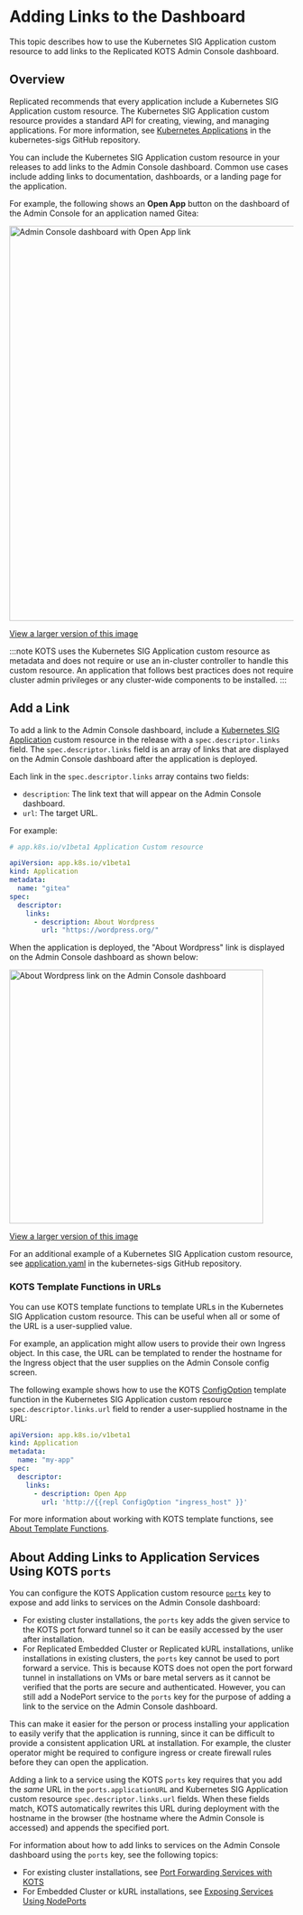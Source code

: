 # Adding Links to the Dashboard

This topic describes how to use the Kubernetes SIG Application custom resource to add links to the Replicated KOTS Admin Console dashboard.

## Overview

Replicated recommends that every application include a Kubernetes SIG Application custom resource. The Kubernetes SIG Application custom resource provides a standard API for creating, viewing, and managing applications. For more information, see [Kubernetes Applications](https://github.com/kubernetes-sigs/application#kubernetes-applications) in the kubernetes-sigs GitHub repository.

You can include the Kubernetes SIG Application custom resource in your releases to add links to the Admin Console dashboard. Common use cases include adding links to documentation, dashboards, or a landing page for the application.

For example, the following shows an **Open App** button on the dashboard of the Admin Console for an application named Gitea:

<img alt="Admin Console dashboard with Open App link" src="/images/gitea-open-app.png" width="700px"/>

[View a larger version of this image](/images/gitea-open-app.png)

:::note
KOTS uses the Kubernetes SIG Application custom resource as metadata and does not require or use an in-cluster controller to handle this custom resource. An application that follows best practices does not require cluster admin privileges or any cluster-wide components to be installed.
:::

## Add a Link

To add a link to the Admin Console dashboard, include a [Kubernetes SIG Application](https://github.com/kubernetes-sigs/application#kubernetes-applications) custom resource in the release with a `spec.descriptor.links` field. The `spec.descriptor.links` field is an array of links that are displayed on the Admin Console dashboard after the application is deployed.

Each link in the `spec.descriptor.links` array contains two fields:
* `description`: The link text that will appear on the Admin Console dashboard.
* `url`: The target URL.

For example:

```yaml
# app.k8s.io/v1beta1 Application Custom resource

apiVersion: app.k8s.io/v1beta1
kind: Application
metadata:
  name: "gitea"
spec:
  descriptor:
    links:
      - description: About Wordpress
        url: "https://wordpress.org/"
```

When the application is deployed, the "About Wordpress" link is displayed on the Admin Console dashboard as shown below:

<img alt="About Wordpress link on the Admin Console dashboard" src="/images/dashboard-link-about-wordpress.png" width="450px"/>

[View a larger version of this image](/images/dashboard-link-about-wordpress.png)

For an additional example of a Kubernetes SIG Application custom resource, see [application.yaml](https://github.com/kubernetes-sigs/application/blob/master/docs/examples/wordpress/application.yaml) in the kubernetes-sigs GitHub repository.

### KOTS Template Functions in URLs

You can use KOTS template functions to template URLs in the Kubernetes SIG Application custom resource. This can be useful when all or some of the URL is a user-supplied value.

For example, an application might allow users to provide their own Ingress object. In this case, the URL can be templated to render the hostname for the Ingress object that the user supplies on the Admin Console config screen.

The following example shows how to use the KOTS [ConfigOption](/reference/template-functions-config-context#configoption) template function in the Kubernetes SIG Application custom resource `spec.descriptor.links.url` field to render a user-supplied hostname in the URL:

```yaml
apiVersion: app.k8s.io/v1beta1
kind: Application
metadata:
  name: "my-app"
spec:
  descriptor:
    links:
      - description: Open App
        url: 'http://{{repl ConfigOption "ingress_host" }}'
```

For more information about working with KOTS template functions, see [About Template Functions](/reference/template-functions-about).

## About Adding Links to Application Services Using KOTS `ports`

You can configure the KOTS Application custom resource [`ports`](/reference/custom-resource-application#ports) key to expose and add links to services on the Admin Console dashboard: 
* For existing cluster installations, the `ports` key adds the given service to the KOTS port forward tunnel so it can be easily accessed by the user after installation. 
* For Replicated Embedded Cluster or Replicated kURL installations, unlike installations in existing clusters, the `ports` key cannot be used to port forward a service. This is because KOTS does not open the port forward tunnel in installations on VMs or bare metal servers as it cannot be verified that the ports are secure and authenticated. However, you can still add a NodePort service to the `ports` key for the purpose of adding a link to the service on the Admin Console dashboard.

This can make it easier for the person or process installing your application to easily verify that the application is running, since it can be difficult to provide a consistent application URL at installation. For example, the cluster operator might be required to configure ingress or create firewall rules before they can open the application. 

Adding a link to a service using the KOTS `ports` key requires that you add the _same_ URL in the `ports.applicationURL` and Kubernetes SIG Application custom resource `spec.descriptor.links.url` fields. When these fields match, KOTS automatically rewrites this URL during deployment with the hostname in the browser (the hostname where the Admin Console is accessed) and appends the specified port.

For information about how to add links to services on the Admin Console dashboard using the `ports` key, see the following topics:
* For existing cluster installations, see [Port Forwarding Services with KOTS](/vendor/admin-console-port-forward)
* For Embedded Cluster or kURL installations, see [Exposing Services Using NodePorts](/vendor/kurl-nodeport-services)